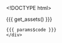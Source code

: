 <!DOCTYPE html>
<html>
  <head>
    <meta http-equiv="Content-Type" content="text/html; charset=utf-8"/>

    <title>{{{ params$title }}}</title>

    {{{ get_assets() }}}

  </head>

  <body>
    <script type="text/javascript">
    (function() {
      var clip, color_legend_counts, color_scale, color_title, data, g_color_legend, g_points, g_toggle_names, plot, point_names, points, radius, redraw, sidebar, toggle_names, transform;
    
      data = {{ data }};
    
      radius = {{ params$radius }};
    
      color_scale = {{{ get_d3_color_scale() }}};
    
      color_title = {{ params$color_title }};
    
      color_legend_counts = {{ get_color_legend_counts() }};
    
      plot = new_plot({
        width: {{ params$width }},
        height: {{ params$height }},
        padding: {{ params$padding }},
        data_ranges: {
          x: {{ range(data$x, na.rm = TRUE) }},
          y: {{ range(data$y, na.rm = TRUE) }}
        },
        xlab: {{ params$xlab }},
        ylab: {{ params$ylab }},
        title: {{ params$title }},
        box: {{ params$box }},
        xlim: {{ params$xlim }},
        ylim: {{ params$ylim }},
        categorical_domains: {
          x: {{ params$x_categorical_domain }},
          y: {{ params$y_categorical_domain }}
        },
        jitter: {{ params$jitter }},
        ordinal_scale_padding: 1,
        linear_scale_padding: 40
      });
    
      plot.tooltip_text = function(d) {
        return {{ get_tooltip_content() }};
      };
    
      plot.append("defs").append("clipPath").attr("id", "clip").append("rect").attr({
        "width": plot.width,
        "height": plot.height
      });
    
      clip = plot.append("g").attr("clip-path", "url(#clip)");
    
      if (plot.zoom) {
        clip.append("rect").style({
          "cursor": "move"
        }).attr({
          "class": "overlay",
          "width": plot.width,
          "height": plot.height,
          "fill": "none",
          "pointer-events": "all"
        }).call(d3.behavior.zoom().x(plot.scales.x).y(plot.scales.y).scaleExtent([1, Infinity]).on("zoom", function() {
          return redraw();
        }));
        redraw = function() {
          plot.select(".x.axis").call(plot.axes.x);
          plot.select(".y.axis").call(plot.axes.y);
          return g_points.attr("transform", transform);
        };
      }
    
      transform = function(d) {
        return "translate(" + (plot.scales.x(d.x) + plot.jitters.x()) + ", " + (plot.scales.y(d.y) + plot.jitters.y()) + ")";
      };
    
      g_points = clip.selectAll(".point").data(data).enter().append("g").attr({
        "class": "point",
        "transform": transform
      });
    
      points = g_points.append("svg:circle").attr({
        "class": "point_tooltip",
        "r": radius,
        "fill": function(d) {
          return color_scale(d.colorize);
        },
        "title": function(d) {
          return plot.tooltip_text(d);
        }
      });
    
      $(".point_tooltip").tooltip({
        html: true,
        container: "body",
        placement: "top"
      });
    
      point_names = g_points.append("text").text(function(d) {
        return d.point_name;
      }).attr({
        "dy": ".32em",
        "dx": 8,
        "text-anchor": "left",
        "display": "none"
      }).style({
        "fill": function(d) {
          return color_scale(d.colorize);
        },
        "font-size": "22px"
      });
    
      sidebar = plot.append("g").attr("transform", "translate(" + (plot.width + 60) + ",0)");
    
      g_toggle_names = sidebar.append("g").style("cursor", "pointer").style("font-size", "22px").on("click", function() {
        return toggle_names();
      });
    
      g_toggle_names.append("circle").attr("r", 7).attr("stroke", "black").attr("stroke-width", 2).attr("fill", "white");
    
      g_toggle_names.append("text").attr('text-anchor', 'start').attr('dy', '.32em').attr('dx', '12').text("Show names (" + data.length + ")");
    
      toggle_names = function() {
        var showing_point_names;
        showing_point_names = g_toggle_names.classed("show_names");
        point_names.attr("display", function() {
          if (showing_point_names) {
            return "none";
          } else {
            return "inline";
          }
        });
        return g_toggle_names.attr("class", function() {
          if (showing_point_names) {
            return "";
          } else {
            return "show_names";
          }
        }).select("circle").attr("fill", function() {
          if (showing_point_names) {
            return "white";
          } else {
            return "black";
          }
        });
      };
    
      if (color_scale.range().length > 1) {
        sidebar.append("text").attr({
          "class": "color_title",
          "x": -radius,
          "y": 45,
          "dy": ".35em"
        }).style({
          "font-size": "16px",
          "font-weight": "bold"
        }).text(color_title);
        g_color_legend = sidebar.selectAll(".key").data(color_scale.domain().reverse()).enter().append("g").attr({
          "transform": function(d, i) {
            return "translate(0, " + (i * (radius * 2 + 15) + 70) + ")";
          },
          "class": "key"
        });
        g_color_legend.append("circle").attr({
          "r": radius,
          "fill": color_scale
        });
        g_color_legend.append("text").attr({
          "x": radius + 10,
          "y": 0,
          "dy": ".35em"
        }).text(function(d) {
          return "" + d + " (" + color_legend_counts[d] + ")";
        });
      }
    
    }).call(this);

    </script>
    <div class = "code">
    {{{ params$code }}}
    </div>
  </body>
</html>
